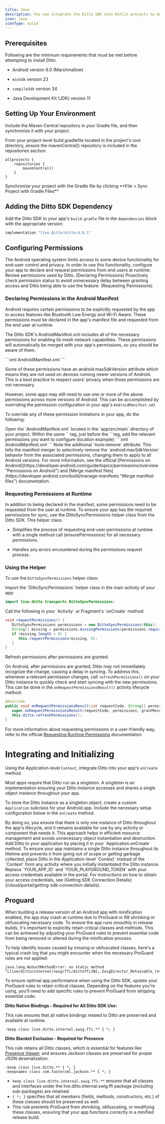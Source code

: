 ```yaml
---
title: Java
description: You can integrate the Ditto SDK into Kotlin projects to develop for the Android platform.
icon: java
iconType: solid
---
```


## Prerequisites

Following are the minimum requirements that must be met before attempting to install Ditto.

*   Android version 6.0 (Marshmallow)

*   `minSdk` version 23

*   `compileSdk` version 34

*   Java Development Kit (JDK) version 11


## Setting Up Your Environment

Include the Maven Central repository in your Gradle file, and then synchronize it with your project.

<Steps>
  <Step>
    From your project-level build.gradlefile located in the project's root directory, ensure the mavenCentral() repository is included in the repositories section:

```Gradle Gradle
allprojects {
    repositories {
        mavenCentral()
    }
}
```
  </Step>
  <Step>
Synchronize your project with the Gradle file by clicking **File > Sync Project with Gradle Files**
  </Step>
</Steps>

## Adding the Ditto SDK Dependency

Add the Ditto SDK to your app's `build.gradle` file in the `dependencies` block with the appropriate version:

```js build.gradle
implementation "live.ditto:ditto:4.8.1"
```

## Configuring Permissions

The Android operating system limits access to some device functionality for end-user control and privacy. In order to use this functionality, configure your app to declare and request permissions from end users at runtime:
<Steps>
  <Step >
Review permissions used by Ditto. (Declaring Permissions)
  </Step>
  <Step>
Proactively check permission status to avoid unnecessary delay between granting access and Ditto being able to use the feature. (Requesting Permissions)
  </Step>
</Steps>


### Declaring Permissions in the Android Manifest

Android requires certain permissions to be explicitly requested by the app to access features like Bluetooth Low Energy and Wi-Fi Aware. These permissions must be declared in the app's manifest file and requested from the end user at runtime.

The Ditto SDK's AndroidManifest.xml includes all of the necessary permissions for enabling its mesh network capabilities. These permissions will automatically be merged with your app's permissions, so you should be aware of them.

<CodeGroup>
```xml AndroidManifest.xml
<uses-permission android:name="android.permission.BLUETOOTH" android:maxSdkVersion="30" />
<uses-permission android:name="android.permission.BLUETOOTH_ADMIN" android:maxSdkVersion="30" />
<uses-permission android:name="android.permission.BLUETOOTH_ADVERTISE" tools:targetApi="s" />
<uses-permission android:name="android.permission.BLUETOOTH_CONNECT" tools:targetApi="s" />
<uses-permission android:name="android.permission.BLUETOOTH_SCAN" android:usesPermissionFlags="neverForLocation" tools:targetApi="s" />
<uses-permission android:name="android.permission.ACCESS_FINE_LOCATION" android:maxSdkVersion="32" />
<uses-permission android:name="android.permission.ACCESS_COARSE_LOCATION" android:maxSdkVersion="30" />
<uses-permission android:name="android.permission.INTERNET" />
<uses-permission android:name="android.permission.ACCESS_WIFI_STATE" />
<uses-permission android:name="android.permission.ACCESS_NETWORK_STATE" />
<uses-permission android:name="android.permission.CHANGE_NETWORK_STATE" />
<uses-permission android:name="android.permission.CHANGE_WIFI_MULTICAST_STATE" />
<uses-permission android:name="android.permission.CHANGE_WIFI_STATE" />
<uses-permission android:name="android.permission.NEARBY_WIFI_DEVICES" android:usesPermissionFlags="neverForLocation" tools:targetApi="tiramisu" />
```
</CodeGroup>

Some of these permissions have an android:maxSdkVersion attribute which means they are not used on devices running newer versions of Android. This is a best practice to respect users' privacy when those permissions are not necessary.

However, some apps may still need to use one or more of the above permissions across more versions of Android. This can be accomplished by overriding the permission configuration in your app's `AndroidManifest.xml`

To override any of these permission limitations in your app, do the following:

<Steps>
  <Step >
    Open the `AndroidManifest.xml` located in the `app/src/main` directory of your project.
  </Step>
  <Step >
  Within the same `<manifest>` tag, just before the `<application>` tag, add the relevant permissions you want to configure (location example):
<CodeGroup>
```xml AndroidManifest.xml
<uses-permission android:name="android.permission.ACCESS_FINE_LOCATION" tools:remove="android:maxSdkVersion" />
<uses-permission android:name="android.permission.ACCESS_COARSE_LOCATION" tools:remove="android:maxSdkVersion" />
```
</CodeGroup>
  Note the additional `tools:remove` attribute. This tells the manifest merger to selectively remove the `android:maxSdkVersion` behavior from the associated permissions, changing them to apply to all Android versions.
  </Step>
</Steps>


<Info>
  For more information, see the official [Permissions on Android](https://developer.android.com/guide/topics/permissions/overview "Permissions on Android") and [Merge manifest files](https://developer.android.com/build/manage-manifests "Merge manifest files") documentation.
</Info>

### Requesting Permissions at Runtime

In addition to being declared in the manifest, some permissions need to be requested from the user at runtime. To ensure your app has the required permissions for sync, use the DittoSyncPermissions helper class from the Ditto SDK. This helper class:

*   Simplifies the process of requesting end-user permissions at runtime with a single method call (ensurePermissions) for all necessary permissions.

*   Handles any errors encountered during the permissions request process.

### Using the Helper

To use the `DittoSyncPermissions` helper class:

<Steps>
<Step>
Import the `DittoSyncPermissions` helper class in the main activity of your app:

```java Java
import live.ditto.transports.DittoSyncPermissions;
```
</Step>

<Step>
Call the following in your `Activity` or Fragment's `onCreate` method:

```java Java
void requestPermissions() {
   DittoSyncPermissions permissions = new DittoSyncPermissions(this);
   String[] missing = permissions.missingPermissions(permissions.requiredPermissions());
   if (missing.length > 0) {
      this.requestPermissions(missing, 0);
   }
}
```
</Step>

<Step>
Refresh permissions after permissions are granted.

On Android, after permissions are granted, Ditto may not immediately recognize the change, causing a delay in syncing. To address this, whenever a relevant permission changes, call `refreshPermissions()` on your Ditto instance to quickly check and start syncing with the new permissions.  This can be done in the `onRequestPermissionsResult()` activity lifecycle method:

```java Java
@Override
public void onRequestPermissionsResult(int requestCode, String[] permissions, int[] grantResults) {
   super.onRequestPermissionsResult(requestCode, permissions, grantResults);
   this.ditto.refreshPermissions();
}
```
</Step>
</Steps>

For more information about requesting permissions in a user-friendly way, refer to the official <a href="https://developer.android.com/training/permissions/requesting" target="_blank">Requesting Runtime Permissions</a> documentation

# Integrating and Initializing

Using the Application-level `Context`, integrate Ditto into your app's `onCreate` method. 

Most apps require that Ditto run as a *singleton*. A singleton is an implementation ensuring your Ditto instance accesses and shares a single object instance throughout your app.

To store the Ditto instance as a singleton object, create a custom `Application` subclass for your Android app. Include the necessary setup configuration below in the `onCreate` method. 

<Info>
By doing so, you ensure that there is only one instance of Ditto throughout the app's lifecycle, and it remains available for use by any activity or component that needs it. This approach helps in efficient resource management and avoids unnecessary object instantiation and destruction.
</Info>

<Steps>
<Step>
Add Ditto to your application  by placing it in your `Application.onCreate` method.

<Warning>
To ensure your app maintains a single Ditto instance throughout its lifetime and prevents it from going out of scope or getting garbage collected, place Ditto in the Application-level `Context` instead of the `Context` from any activity where you initially instantiated the Ditto instance.
</Warning>

<JavaConnect />
</Step>

<Step>
Replace `YOUR_APP_ID` and `YOUR_PLAYGROUND_TOKEN` with your access credentials available in the portal.

<Info>
For instructions on how to obtain your access credentials, see [Getting SDK Connection Details](/cloud/portal/getting-sdk-connection-details).
</Info>
</Step>
</Steps>

## Proguard
When building a release version of an Android app with minification enabled, the app may crash at runtime due to ProGuard or R8 shrinking or obfuscating necessary code. To ensure the app runs smoothly in release builds, it's important to explicitly retain critical classes and methods. This can be achieved by adjusting your ProGuard rules to prevent essential code from being removed or altered during the minification process.

To help identify issues caused by missing or obfuscated classes, here's a typical crash log that you might encounter when the necessary ProGuard rules are not applied:

```
java.lang.NoSuchMethodError: no static method "Llive/ditto/internal/swig/ffi/dittoffiJNI;.SwigDirector_Retainable_retain(Llive/ditto/internal/swig/ffi/Retainable;)”
```

To ensure optimal app performance when using the Ditto SDK, update your ProGuard rules to retain critical classes. Depending on the features you're using, you’ll need to add specific rules to prevent ProGuard from stripping essential code:

**Ditto Native Bindings - Required for All Ditto SDK Use:**

This rule ensures that all native bindings related to Ditto are preserved and available at runtime.

```
-keep class live.ditto.internal.swig.ffi.** { *; }
```

**Ditto Blanket Exclusion - Required for Presence**

This rule retains all Ditto classes, which is essential for features like [Presence Viewer](/sdk/latest/sync/using-mesh-presence#presence-viewer), and ensures Jackson classes are preserved for proper JSON deserialization.

```
-keep class live.ditto.** { *; }
-keepnames class com.fasterxml.jackson.** { *; }
```

- `keep class live.ditto.internal.swig.ffi.**` ensures that all classes and interfaces under the live.ditto.internal.swig.ffi package (including sub-packages) are retained.
- `{ *; }` specifies that all members (fields, methods, constructors, etc.) of these classes should be preserved as well.
- This rule prevents ProGuard from shrinking, obfuscating, or modifying these classes, ensuring that your app functions correctly in a minified release build.
